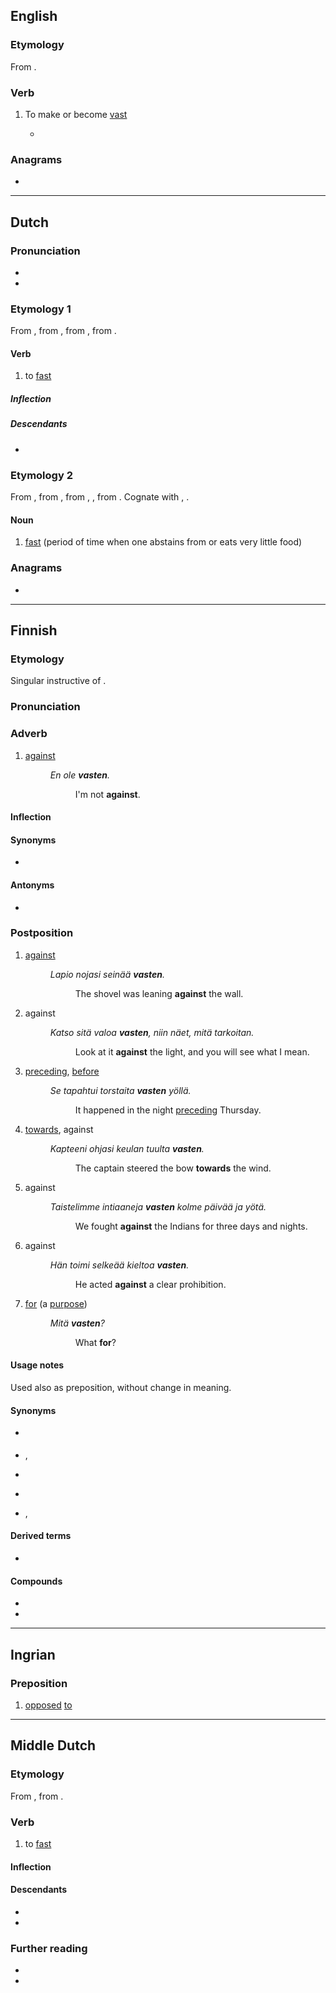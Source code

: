 ==English==

===Etymology===
From {{af|en|vast|-en|pos2=verbal suffix|id2=inchoative}}.

===Verb===
{{en-verb}}

# {{lb|en|rare|ambitransitive}} To make or become [[vast]]
#* {{quote-text|en|year=1871|title=The Sunday Magazine|page=425|passage=And while I gazed in wonder and incipient alarm, straightway the throne and the king seemed strangely to blend into one, and then to grow and expand on all sides; and still '''vastening''', and ever more '''vastening''', it presently rose from the earth, self-moved, tremulous in every part with life, huge, dreadful, with deep rifts, and chasms, and gulfs of darkness.}}

===Anagrams===
* {{anagrams|en|a=aenstv|Vestan|ventas|vestan}}

----

==Dutch==
{{wikipedia|lang=nl}}

===Pronunciation===
* {{audio|nl|nl-vasten.ogg|vasten}}
* {{rhymes|nl|ɑstən|s=2}}

===Etymology 1===
From {{inh|nl|dum|vasten}}, from {{inh|nl|odt|*faston}}, from {{inh|nl|gmw-pro|*fastēn}}, from {{inh|nl|gem-pro|*fastāną}}.

====Verb====
{{nl-verb}}

# to [[fast]]

=====Inflection=====
{{nl-conj-wk|vast}}

=====Descendants=====
* {{desc|dcr|vasten|vast}}

===Etymology 2===
From {{inh|nl|dum|vastene|g=f}}, from {{inh|nl|odt|*fastunna}}, from {{der|nl|gem-pro|*fastubniją}}, {{m|gem-pro|*fastubnijō}}, from {{m|gem-pro|*fastāną|t=to fast}}. Cognate with {{cog|osx|fastunnia}}, {{cog|got|𐍆𐌰𐍃𐍄𐌿𐌱𐌽𐌹}}.

====Noun====
{{nl-noun|m|g2=n|-|-}}

# [[fast]] (period of time when one abstains from or eats very little food)

===Anagrams===
* {{l|nl|staven}}

----

==Finnish==

===Etymology===
Singular instructive of {{m|fi|vasta-}}.

===Pronunciation===
{{fi-p}}

===Adverb===
{{fi-adv}}

# {{lb|fi|colloquial|dialectal}} [[against]]
#: ''En ole '''vasten'''.''
#:: I'm not '''against'''.

====Inflection====
{{fi-decl-pron/vasta-}}

====Synonyms====
* {{l|fi|vastaan}}

====Antonyms====
* {{l|fi|puolesta}}

===Postposition===
{{fi-postp}}

# [[against]] {{gloss|of a position, touching}}
#: ''Lapio nojasi seinää '''vasten'''.''
#:: The shovel was leaning '''against''' the wall.
# against {{gloss|of a position, against a background}}
#: ''Katso sitä valoa '''vasten''', niin näet, mitä tarkoitan.''
#:: Look at it '''against''' the light, and you will see what I mean.
# [[preceding]], [[before]] {{gloss|immediately before}}
#: ''Se tapahtui torstaita '''vasten''' yöllä.''
#:: It happened in the night [[preceding]] Thursday.
# [[towards]], against {{gloss|to a direction}}
#: ''Kapteeni ohjasi keulan tuulta '''vasten'''.''
#:: The captain steered the bow '''towards''' the wind.
# against {{gloss|in opposition to, opposing}}
#: ''Taistelimme intiaaneja '''vasten''' kolme päivää ja yötä.''
#:: We fought '''against''' the Indians for three days and nights.
# against {{gloss|contrary to}}
#: ''Hän toimi selkeää kieltoa '''vasten'''.''
#:: He acted '''against''' a clear prohibition.
# {{lb|fi|colloquial}} [[for]] (a [[purpose]])
#: ''Mitä '''vasten'''?''
#:: What '''for'''?

====Usage notes====
Used also as preposition, without change in meaning.

====Synonyms====
* {{sense|preceding}} {{l|fi|ennen}}
* {{sense|to a direction}} {{l|fi|vastaan}}, {{l|fi|kohti}}
* {{sense|in opposition to}} {{l|fi|vastaan}}
* {{sense|contrary to}} {{l|fi|vastoin}}
* {{sense|for a purpose}} {{l|fi|varten}}, {{l|fi|takia}}

====Derived terms====
* {{l|fi|varta vasten}}

====Compounds====
* {{l|fi|vastenmielinen}}
* {{l|fi|vastentahtoinen}}

----

==Ingrian==

===Preposition===
{{head|izh|preposition}}

# [[opposed]] [[to]]

----

==Middle Dutch==

===Etymology===
{{dercat|dum|gem-pro|inh=1}}
From {{inh|dum|odt|*faston}}, from {{inh|dum|gmw-pro|*fastēn}}.

===Verb===
{{dum-verb}}

# to [[fast]]

====Inflection====
{{rfinfl|dum|verb}}{{cln|dum|weak verbs}}

====Descendants====
* {{desc|nl|vasten}}
* {{desc|li|vaste}}

===Further reading===
* {{R:VMNW|ID11675|I}}
* {{R:MNW|61495|I}}